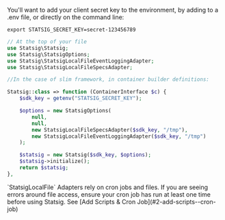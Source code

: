 You'll want to add your client secret key to the environment, by adding to a .env file, or directly on the command line: 

```shell
export STATSIG_SECRET_KEY=secret-123456789
```


```php
// At the top of your file
use Statsig\Statsig;
use Statsig\StatsigOptions;
use Statsig\StatsigLocalFileEventLoggingAdapter;
use Statsig\StatsigLocalFileSpecsAdapter;

//In the case of slim framework, in container builder definitions:

Statsig::class => function (ContainerInterface $c) {
    $sdk_key = getenv("STATSIG_SECRET_KEY");

    $options = new StatsigOptions(
        null,
        null,
        new StatsigLocalFileSpecsAdapter($sdk_key, "/tmp"),
        new StatsigLocalFileEventLoggingAdapter($sdk_key, "/tmp")
    );

    $statsig = new Statsig($sdk_key, $options);
    $statsig->initialize();
    return $statsig;
},
```


<Callout type="warning">
`StatsigLocalFile` Adapters rely on cron jobs and files. If you are seeing errors around file access, ensure your cron job has run at least one time before using Statsig.
See [Add Scripts & Cron Job](#2-add-scripts--cron-job)
</Callout>